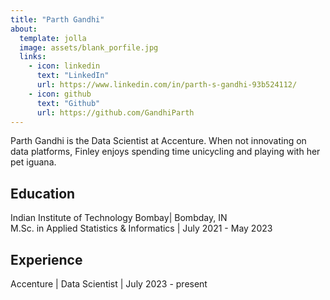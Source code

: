 ```yaml
---
title: "Parth Gandhi"
about: 
  template: jolla
  image: assets/blank_porfile.jpg
  links:
    - icon: linkedin
      text: "LinkedIn"
      url: https://www.linkedin.com/in/parth-s-gandhi-93b524112/
    - icon: github
      text: "Github"
      url: https://github.com/GandhiParth
---
```


Parth Gandhi is the Data Scientist at Accenture. When not innovating on data platforms, Finley enjoys spending time unicycling and playing with her pet iguana.

## Education

Indian Institute of Technology Bombay| Bombday, IN    
M.Sc. in Applied Statistics & Informatics | July 2021 - May 2023

## Experience

Accenture | Data Scientist | July 2023 - present